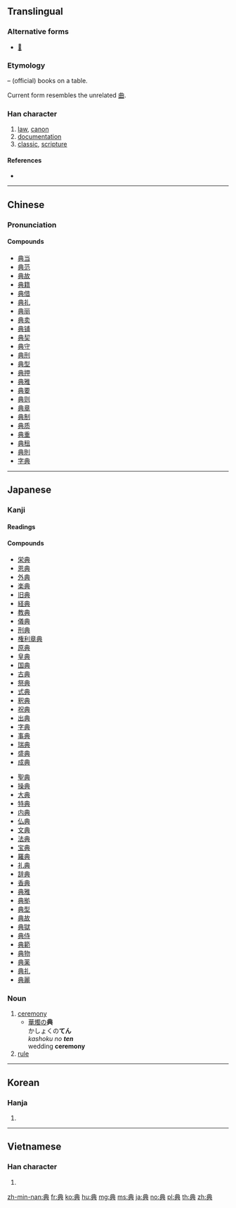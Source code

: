 {{also|曲}}
==Translingual==
{{stroke order|strokes=8}}
{{stroke order|strokes=8|type=jbw}}

===Alternative forms===
* [[𠔓]]

===Etymology===
{{Han compound|冊|t1=books|丌|t2=table|ls=ic}} – (official) books on a table.

Current form resembles the unrelated [[曲]].

===Han character===
{{Han char|rn=12|rad=八|as=06|sn=8|four=55801|canj=TBC}}

# [[law]], [[canon]]
# [[documentation]]
# [[classic]], [[scripture]]

====References====
* {{Han ref|kx=0128.020|dkj=01474|dj=0286.120|hdz=10247.010|uh=5178|ud=20856|bh=A8E5|bd=43237}}

----

==Chinese==
{{zh-forms}}

===Pronunciation===
{{zh-pron
|m=diǎn
|c=din2
|mc=y
|oc=y
|ma=
|cat=n
}}

====Compounds====
* [[典当]]
* [[典范]]
* [[典故]]
* [[典籍]]
* [[典借]]
* [[典礼]]
* [[典丽]]
* [[典卖]]
* [[典铺]]
* [[典契]]
* [[典守]]
* [[典刑]]
* [[典型]]
* [[典押]]
* [[典雅]]
* [[典要]]
* [[典则]]
* [[典章]]
* [[典制]]
* [[典质]]
* [[典重]]
* [[典租]]
* [[典則]]
* [[字典]]

----

==Japanese==

===Kanji===
{{ja-kanji|grade=4|rs=八06}}

====Readings====
{{ja-readings
|goon=[[てん]] (ten)
|kanon=[[てん]] (ten)
|kun=[[のり]] (nori)
|nanori=[[さかん]] (sakan), [[すけ]] (suke), [[つね]] (tsune), [[の]] (nori), [[のり]] (nori), [[ふみ]] (fumi)
}}

====Compounds====
{{der-top|Compounds}}
* [[栄典]]
* [[恩典]]
* [[外典]]
* [[楽典]]
* [[旧典]]
* [[経典]]
* [[教典]]
* [[儀典]]
* [[刑典]]
* [[権利章典]]
* [[原典]]
* [[皇典]]
* [[国典]]
* [[古典]]
* [[祭典]]
* [[式典]]
* [[釈典]]
* [[祝典]]
* [[出典]]
* [[字典]]
* [[事典]]
* [[瑞典]]
* [[盛典]]
* [[成典]]
{{der-mid}}
* [[聖典]]
* [[操典]]
* [[大典]]
* [[特典]]
* [[内典]]
* [[仏典]]
* [[文典]]
* [[法典]]
* [[宝典]]
* [[羅典]]
* [[礼典]]
* [[辞典]]
* [[香典]]
* [[典雅]]
* [[典拠]]
* [[典型]]
* [[典故]]
* [[典獄]]
* [[典侍]]
* [[典範]]
* [[典物]]
* [[典薬]]
* [[典礼]]
* [[典麗]]
{{der-bottom}}

===Noun===
{{ja-noun|てん}}

# [[ceremony]]
#* [[華燭]]の'''典'''<br>かしょくの'''てん'''<br>''kashoku no '''ten''' ''<br>wedding '''ceremony'''
# [[rule]]

----

==Korean==

===Hanja===
{{ko-hanja|hangeul=[[전]]|rv=jeon|mr=chŏn}}

# {{defn|lang=ko|sort=八06}}

----

==Vietnamese==

===Han character===
{{vi-hantu|[[điển]], [[đến]], [[điếng]]|rs=八06}}

# {{defn|lang=vi|sort=八06}}

[[zh-min-nan:典]]
[[fr:典]]
[[ko:典]]
[[hu:典]]
[[mg:典]]
[[ms:典]]
[[ja:典]]
[[no:典]]
[[pl:典]]
[[th:典]]
[[zh:典]]